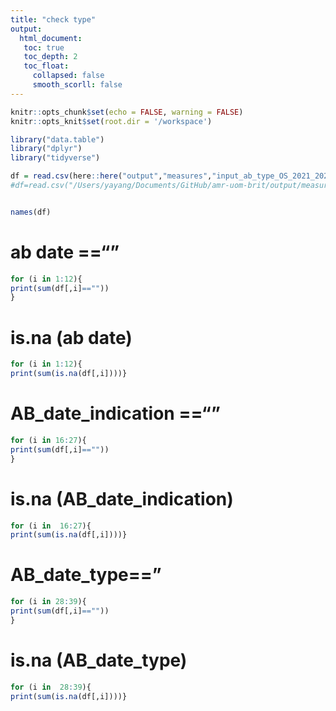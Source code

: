 ```yaml
---
title: "check type"
output: 
  html_document:
   toc: true
   toc_depth: 2
   toc_float:
     collapsed: false
     smooth_scorll: false
---
```


```r
knitr::opts_chunk$set(echo = FALSE, warning = FALSE)
knitr::opts_knit$set(root.dir = '/workspace')
```


```r

library("data.table")
library("dplyr")
library("tidyverse")

```

```r
df = read.csv(here::here("output","measures","input_ab_type_OS_2021_2021-01-01.csv.gz"))
#df=read.csv("/Users/yayang/Documents/GitHub/amr-uom-brit/output/measures/input_ab_type_2019_2019-01-01.csv.gz")


names(df)
```

# ab date ==""

```r
for (i in 1:12){
print(sum(df[,i]==""))
}

```

# is.na (ab date)
```r
for (i in 1:12){
print(sum(is.na(df[,i])))}


```

# AB_date_indication ==""
```r

for (i in 16:27){
print(sum(df[,i]==""))
}
```

# is.na (AB_date_indication)
```r
for (i in  16:27){
print(sum(is.na(df[,i])))}


```


# AB_date_type=="
```r
for (i in 28:39){
print(sum(df[,i]==""))
}
```

# is.na (AB_date_type)
```r
for (i in  28:39){
print(sum(is.na(df[,i])))}


```


